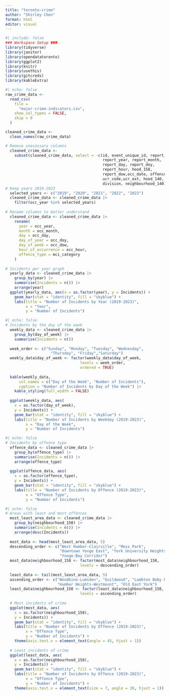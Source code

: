 ```yaml
---
title: "toronto-crime"
author: "Shirley Chen"
format: html
editor: visual
---
```


```r
#| include: false
### Workspace Setup ###
library(tidyverse)
library(janitor)
library(opendatatoronto)
library(ggplot2)
library(knitr)
library(usethis)
library(gitcreds)
library(kableExtra)
```

```r
#| echo: false
raw_crime_data <- 
  read_csv(
    file = 
      "major-crime-indicators.csv",
    show_col_types = FALSE,
    skip = 0
  )

cleaned_crime_data <-
  clean_names(raw_crime_data)

# Remove unecessary columns
  cleaned_crime_data <-
    subset(cleaned_crime_data, select = -c(id, event_unique_id, report_date,
                                           report_year, report_month,
                                           report_day, report_doy,
                                           report_hour, hood_158,
                                           report_dow,occ_date, offence,
                                           ucr_code,ucr_ext, hood_140,
                                           division, neighbourhood_140))
# Keep years 2019-2023
  selected_years <- c("2019", "2020", "2021", "2022", "2023")
  cleaned_crime_data <- cleaned_crime_data |>
    filter(occ_year %in% selected_years)
  
# Rename columns to better understand
  cleaned_crime_data <- cleaned_crime_data |>
    rename(
      year = occ_year,
      month = occ_month,
      day = occ_day,
      day_of_year = occ_doy,
      day_of_week = occ_dow,
      hour_of_occurrence = occ_hour, 
      offence_type = mci_category
    )
  
# Incidents per year graph
  yearly_data <- cleaned_crime_data |>
    group_by(year) |>
    summarise(Incidents = n()) |>
    arrange(year)
  ggplot(yearly_data, aes(x = as.factor(year), y = Incidents)) +
    geom_bar(stat = "identity", fill = "skyblue") +
    labs(title = "Number of Incidents by Year (2019-2023)",
         x = "Year",
         y = "Number of Incidents")

```

```r
#| echo: false
# Incidents by the day of the week
  weekly_data <- cleaned_crime_data |>
    group_by(day_of_week) |>
    summarise(Incidents = n())
  
  week_order <- c("Sunday", "Monday", "Tuesday", "Wednesday",
                    "Thursday", "Friday","Saturday")
  weekly_data$day_of_week <- factor(weekly_data$day_of_week, 
                                 levels = week_order,
                                 ordered = TRUE)
  
  kable(weekly_data,
      col.names = c("Day of the Week", "Number of Incidents"),
      caption = "Number of Incidents by Day of the Week") |>
    kable_styling(full_width = FALSE)
  
  ggplot(weekly_data, aes(
    x = as.factor(day_of_week),
    y = Incidents)) +
    geom_bar(stat = "identity", fill = "skyblue") +
    labs(title = "Number of Incidents by Weekday (2019-2023)",
         x = "Day of the Week",
         y = "Number of Incidents")
```

```r
#| echo: false
# Incidents by offence type
  offence_data <- cleaned_crime_data |>
    group_by(offence_type) |>
    summarise(Incidents = n()) |>
    arrange(offence_type)
  
  ggplot(offence_data, aes(
    x = as.factor(offence_type),
    y = Incidents)) +
    geom_bar(stat = "identity", fill = "skyblue") +
    labs(title = "Number of Incidents by Offence (2019-2023)",
         x = "Offence Type",
         y = "Number of Incidents")
```

```r
#| echo: false
# Areas with least and most offences
  most_least_area_data <- cleaned_crime_data |>
    group_by(neighbourhood_158) |>
    summarise(Incidents = n()) |>
    arrange(desc(Incidents))
  
  most_data <- head(most_least_area_data, 5)
  descending_order <- c("West Humber-Clairville", "Moss Park", 
                        "Downtown Yonge East", "York University Heights",
                        "Yonge-Bay Corridor")
  most_data$neighbourhood_158 <- factor(most_data$neighbourhood_158, 
                                 levels = descending_order)
  
  least_data <- tail(most_least_area_data, 5)
  ascending_order <- c("Woodbine-Lumsden", "Guildwood", "Lambton Baby Point",
                       "Humber Heights-Westmount", "Old East York")
  least_data$neighbourhood_158 <- factor(least_data$neighbourhood_158, 
                                 levels = ascending_order)
  
  # Most incidents of crime
  ggplot(most_data, aes(
    x = as.factor(neighbourhood_158),
    y = Incidents)) +
    geom_bar(stat = "identity", fill = "skyblue") +
    labs(title = "Number of Incidents by Offence (2019-2023)",
         x = "Offence Type",
         y = "Number of Incidents") +
    theme(axis.text.x = element_text(angle = 45, hjust = 1))
  
  # Least incidents of crime
  ggplot(least_data, aes(
    x = as.factor(neighbourhood_158),
    y = Incidents)) +
    geom_bar(stat = "identity", fill = "skyblue") +
    labs(title = "Number of Incidents by Offence (2019-2023)",
         x = "Offence Type",
         y = "Number of Incidents") +
    theme(axis.text.x = element_text(size = 7, angle = 30, hjust = 1))
```

